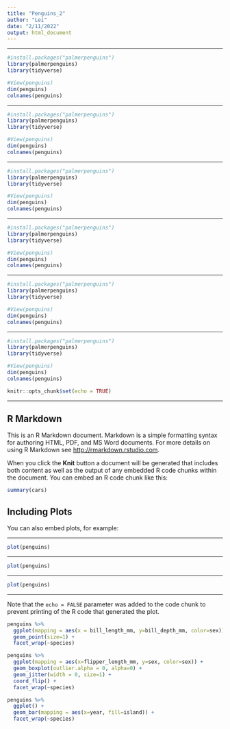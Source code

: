 ```yaml
---
title: "Penguins_2"
author: "Lei"
date: "2/11/2022"
output: html_document
---
```


<hr>

```r
#install.packages("palmerpenguins")
library(palmerpenguins)
library(tidyverse)

#View(penguins)
dim(penguins)
colnames(penguins)
```

<hr>

```r
#install.packages("palmerpenguins")
library(palmerpenguins)
library(tidyverse)

#View(penguins)
dim(penguins)
colnames(penguins)
```

<hr>

```r
#install.packages("palmerpenguins")
library(palmerpenguins)
library(tidyverse)

#View(penguins)
dim(penguins)
colnames(penguins)
```

<hr>

```r
#install.packages("palmerpenguins")
library(palmerpenguins)
library(tidyverse)

#View(penguins)
dim(penguins)
colnames(penguins)
```

<hr>

```r
#install.packages("palmerpenguins")
library(palmerpenguins)
library(tidyverse)

#View(penguins)
dim(penguins)
colnames(penguins)
```

<hr>

```r
#install.packages("palmerpenguins")
library(palmerpenguins)
library(tidyverse)

#View(penguins)
dim(penguins)
colnames(penguins)
```
```r
knitr::opts_chunk$set(echo = TRUE)
```

<hr>

## R Markdown

This is an R Markdown document. Markdown is a simple formatting syntax for authoring HTML, PDF, and MS Word documents. For more details on using R Markdown see <http://rmarkdown.rstudio.com>.

When you click the **Knit** button a document will be generated that includes both content as well as the output of any embedded R code chunks within the document. You can embed an R code chunk like this:

```r
summary(cars)
```

## Including Plots

You can also embed plots, for example:

<hr>

```r
plot(penguins)
```

<hr>

```r
plot(penguins)
```

<hr>

```r
plot(penguins)
```

<hr>

Note that the `echo = FALSE` parameter was added to the code chunk to prevent printing of the R code that generated the plot.

```r
penguins %>%
  ggplot(mapping = aes(x = bill_length_mm, y=bill_depth_mm, color=sex)) +
  geom_point(size=1) +
  facet_wrap(~species)
```

```r
penguins %>%
  ggplot(mapping = aes(x=flipper_length_mm, y=sex, color=sex)) +
  geom_boxplot(outlier.alpha = 0, alpha=0) +
  geom_jitter(width = 0, size=1) +
  coord_flip() +
  facet_wrap(~species)
```

```r
penguins %>%
  ggplot() +
  geom_bar(mapping = aes(x=year, fill=island)) +
  facet_wrap(~species)
```



